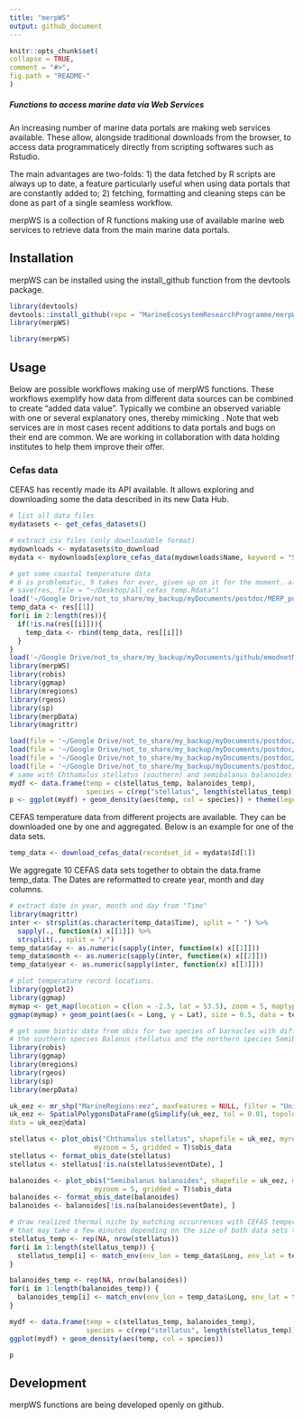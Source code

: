 ```yaml
---
title: "merpWS"
output: github_document
---
```

  
  <!-- README.md is generated from README.Rmd. Please edit that file -->
  
  ```r
knitr::opts_chunk$set(
  collapse = TRUE,
  comment = "#>",
  fig.path = "README-"
)
```

##### Functions to access marine data via Web Services

An increasing number of marine data portals are making web services
available. These allow, alongside traditional downloads from the browser,
to access data programmaticely directly from scripting softwares such as Rstudio.

The main advantages are two-folds: 1) the data fetched by R scripts are always up to date,
a feature particularly useful when using data portals that are constantly added to; 2) 
fetching, formatting and cleaning steps can be done as part of a single seamless workflow.

merpWS is a collection of R functions making use of available marine web services to retrieve
data from the main marine data portals. 

## Installation
merpWS can be installed using the install_github function from the devtools package.  

```r
library(devtools)
devtools::install_github(repo = "MarineEcosystemResearchProgramme/merpWS")
library(merpWS)
```

```r
library(merpWS)
```

## Usage
Below are possible workflows making use of merpWS functions.
These workflows exemplify how data from different data sources
can be combined to create "added data value". Typically we
combine an observed variable with one or several explanatory ones, 
thereby mimicking . Note that web services are in most cases
recent additions to data portals and bugs on their end are common. 
We are working in collaboration with data holding institutes to 
help them improve their offer. 

### Cefas data
CEFAS has recently made its API available. It allows exploring
and downloading some the data described in its new Data Hub.

```r
# list all data files
mydatasets <- get_cefas_datasets()

# extract csv files (only downloadable format)
mydownloads <- mydatasets$to_download
mydata <- mydownloads[explore_cefas_data(mydownloads$Name, keyword = "SWT"), ]
```
```r
# get some coastal temperature data
# 6 is problematic, 9 takes for ever, given up on it for the moment. all the others have worked!!
# save(res, file = "~/Desktop/all_cefas_temp.Rdata")
load('~/Google Drive/not_to_share/my_backup/myDocuments/postdoc/MERP_postdoc/temperature_data/all_cefas_temp.Rdata')
temp_data <- res[[1]]
for(i in 2:length(res)){
  if(!is.na(res[[i]])){
    temp_data <- rbind(temp_data, res[[i]])
  }
}
load('~/Google Drive/not_to_share/my_backup/myDocuments/github/emodnetMerpApp/data/uk_eez.Rdata')
library(merpWS)
library(robis)
library(ggmap)
library(mregions)
library(rgeos)
library(sp)
library(merpData)
library(magrittr)

load(file = '~/Google Drive/not_to_share/my_backup/myDocuments/postdoc/MERP_postdoc/temperature_data/gibbula_temp.Rdata')
load(file = '~/Google Drive/not_to_share/my_backup/myDocuments/postdoc/MERP_postdoc/temperature_data/stellatus_temp.Rdata')
load(file = '~/Google Drive/not_to_share/my_backup/myDocuments/postdoc/MERP_postdoc/temperature_data/montagui_temp.Rdata')
load(file = '~/Google Drive/not_to_share/my_backup/myDocuments/postdoc/MERP_postdoc/temperature_data/balanoides_temp.Rdata')
# same with Chthamalus stellatus (southern) and semibalanus balanoides (northern)
mydf <- data.frame(temp = c(stellatus_temp, balanoides_temp), 
                   species = c(rep("stellatus", length(stellatus_temp)), rep("balanoides", length(balanoides_temp))))
p <- ggplot(mydf) + geom_density(aes(temp, col = species)) + theme(legend.position = c(0.8, 0.9)) + xlab("Temperature")
```

CEFAS temperature data from different projects are available.
They can be downloaded one by one and aggregated. Below is an 
example for one of the data sets. 

```r
temp_data <- download_cefas_data(recordset_id = mydata$Id[1])
```

We aggregate 10 CEFAS data sets together to obtain the
data.frame temp_data. The Dates are reformatted to create
year, month and day columns. 

```r
# extract date in year, month and day from "Time"
library(magrittr)
inter <- strsplit(as.character(temp_data$Time), split = " ") %>%
  sapply(., function(x) x[[1]]) %>%
  strsplit(., split = "/") 
temp_data$day <- as.numeric(sapply(inter, function(x) x[[1]]))
temp_data$month <- as.numeric(sapply(inter, function(x) x[[2]]))
temp_data$year <- as.numeric(sapply(inter, function(x) x[[3]]))
```

```r
# plot temperature record locations. 
library(ggplot2)
library(ggmap)
mymap <- get_map(location = c(lon = -2.5, lat = 53.5), zoom = 5, maptype = "satellite")
ggmap(mymap) + geom_point(aes(x = Long, y = Lat), size = 0.5, data = temp_data)
```

```r
# get some biotic data from obis for two species of barnacles with different thermal affinities: 
# the southern species Balanus stellatus and the northern species Semibalanus balanoides. 
library(robis)
library(ggmap)
library(mregions)
library(rgeos)
library(sp)
library(merpData)

uk_eez <- mr_shp("MarineRegions:eez", maxFeatures = NULL, filter = "United Kingdom Exclusive Economic Zone")
uk_eez <- SpatialPolygonsDataFrame(gSimplify(uk_eez, tol = 0.01, topologyPreserve = TRUE), 
data = uk_eez@data)

stellatus <- plot_obis("Chthamalus stellatus", shapefile = uk_eez, myresolution = 0.5, 
                     myzoom = 5, gridded = T)$obis_data
stellatus <- format_obis_date(stellatus)
stellatus <- stellatus[!is.na(stellatus$eventDate), ]

balanoides <- plot_obis("Semibalanus balanoides", shapefile = uk_eez, myresolution = 0.5, 
                     myzoom = 5, gridded = T)$obis_data
balanoides <- format_obis_date(balanoides)
balanoides <- balanoides[!is.na(balanoides$eventDate), ]

```

```r
# draw realized thermal niche by matching occurrences with CEFAS temperature data. This can be a slow process
# that may take a few minutes depending on the size of both data sets to match.
stellatus_temp <- rep(NA, nrow(stellatus))
for(i in 1:length(stellatus_temp)) {
  stellatus_temp[i] <- match_env(env_lon = temp_data$Long, env_lat = temp_data$Lat, env_time = list(year = temp_data$year, month =     temp_data$month), bio_lon = stellatus$decimalLongitude[i], bio_lat = stellatus$decimalLatitude[i], bio_time = list(year = stellatus$year[i], month = stellatus$month[i]), max_dist = 100000, env_variable = temp_data$tC)
}

balanoides_temp <- rep(NA, nrow(balanoides))
for(i in 1:length(balanoides_temp)) {
  balanoides_temp[i] <- match_env(env_lon = temp_data$Long, env_lat = temp_data$Lat, env_time = list(year = temp_data$year, month =     temp_data$month), bio_lon = balanoides$decimalLongitude[i], bio_lat = balanoides$decimalLatitude[i], bio_time = list(year = balanoides$year[i], month = balanoides$month[i]), max_dist = 100000, env_variable = temp_data$tC)
}

mydf <- data.frame(temp = c(stellatus_temp, balanoides_temp), 
                   species = c(rep("stellatus", length(stellatus_temp)), rep("balanoides", length(balanoides_temp))))
ggplot(mydf) + geom_density(aes(temp, col = species))
```

```r
p
```

## Development
merpWS functions are being developed openly on github. 